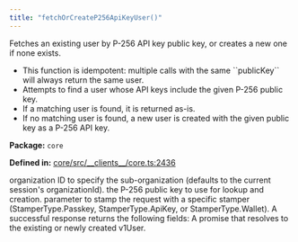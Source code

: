 ```yaml
---
title: "fetchOrCreateP256ApiKeyUser()"
---
```



<H3Bordered text="Overview" />

Fetches an existing user by P-256 API key public key, or creates a new one if none exists.

<ul>
  <li>This function is idempotent: multiple calls with the same ``publicKey`` will always return the same user.</li>
  <li>Attempts to find a user whose API keys include the given P-256 public key.</li>
  <li>If a matching user is found, it is returned as-is.</li>
  <li>If no matching user is found, a new user is created with the given public key as a P-256 API key.</li>
</ul>

<p><strong>Package:</strong> <code>core</code></p>

<p><strong>Defined in:</strong> <a href="https://github.com/tkhq/sdk/blob/main/packages/core/src/__clients__/core.ts#L2436">core/src/__clients__/core.ts:2436</a></p>

<H3Bordered text="Parameters" />

<ParamField body="params" type='FetchOrCreateP256ApiKeyUserParams' required={true} >
  <Expandable title="params details">
    <NestedParam parentKey="params" childKey="createParams" type='object' required={false}></NestedParam>
    <Expandable title="createParams details">
    <NestedParam parentKey="params.createParams" childKey="apiKeyName" type='string' required={false}></NestedParam>
    <NestedParam parentKey="params.createParams" childKey="userName" type='string' required={false}></NestedParam>
    </Expandable>
    <NestedParam parentKey="params" childKey="organizationId" type='string' required={false}>
organization ID to specify the sub-organization (defaults to the current session's organizationId).
</NestedParam>
    <NestedParam parentKey="params" childKey="publicKey" type='string' required={true}>
the P-256 public key to use for lookup and creation.
</NestedParam>
    <NestedParam parentKey="params" childKey="stampWith" type='StamperType' required={false}>
parameter to stamp the request with a specific stamper (StamperType.Passkey, StamperType.ApiKey, or StamperType.Wallet).
</NestedParam>
  </Expandable>
</ParamField>

<H3Bordered text="Response" />
A successful response returns the following fields:

<ResponseField name="returns" type="v1User" required={true} >
  A promise that resolves to the existing or newly created v1User.
</ResponseField>
